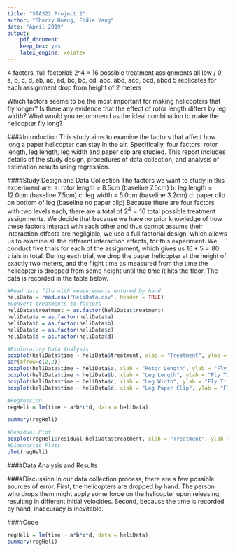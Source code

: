 ```yaml
---
title: "STA322 Project 2"
author: "Sherry Huang, Eddie Yang"
date: "April 2019"
output:
    pdf_document:
    keep_tex: yes
    latex_engine: xelatex
---
```


4 factors, full factorial: 2^4 = 16 possible treatment assignments
all low / 0, a, b, c, d, ab, ac, ad, bc, bc, cd, abc, abd, acd, bcd, abcd
5 replicates for each assignment
drop from height of 2 meters

Which factors seeme to be the most important for making helicopters that fly longer?
Is there any evidence that the effect of rotor length differs by leg width?
What would you recommend as the ideal combination to make the helicopter fly long?

####Introduction
  This study aims to examine the factors that affect how long a paper helicopter can stay in the air. Specifically, four factors: rotor length, leg length, leg width and paper clip are studied. This report includes details of the study design, procedures of data collection, and analysis of estimation results using regression.
  
####Study Design and Data Collection
  The factors we want to study in this experiment are:
    a: rotor length = 8.5cm (baseline 7.5cm)
    b: leg length = 12.0cm (baseline 7.5cm)
    c: leg width = 5.0cm (baseline 3.2cm)
    d: paper clip on bottom of leg (baseline no paper clip)
  Because there are four factors with two levels each, there are a total of $2^4 = 16$ total possible treatment assignments. We decide that because we have no prior knowledge of how these factors interact with each other and thus cannot assume their interaction effects are negligible, we use a full factorial design, which allows us to examine all the different interaction effects, for this experiment. We conduct five trials for each of the assignment, which gives us $16 * 5 = 80$ trials in total.
  During each trial, we drop the paper helicopter at the height of exactly two meters, and the flight time as measured from the time the helicopter is dropped from some height until the time it hits the floor. The data is recorded in the table below.
  
```r
#Read data file with measurements entered by hand
heliData = read.csv("HeliData.csv", header = TRUE)
#Convert treatments to factors
heliData$treatment = as.factor(heliData$treatment)
heliData$a = as.factor(heliData$a)
heliData$b = as.factor(heliData$b)
heliData$c = as.factor(heliData$c)
heliData$d = as.factor(heliData$d)

#Exploratory Data Analysis
boxplot(heliData$time ~ heliData$treatment, xlab = "Treatment", ylab = "Fly Time")
par(mfrow=c(2,2))   
boxplot(heliData$time ~ heliData$a, xlab = "Rotor Length", ylab = "Fly Time")
boxplot(heliData$time ~ heliData$b, xlab = "Leg Length", ylab = "Fly Time")
boxplot(heliData$time ~ heliData$c, xlab = "Leg Width", ylab = "Fly Time")
boxplot(heliData$time ~ heliData$d, xlab = "Leg Paper Clip", ylab = "Fly Time")

#Regression
regHeli = lm(time ~ a*b*c*d, data = heliData)

summary(regHeli)

#Residual Plot
boxplot(regHeli$residual~heliData$treatment, xlab = "Treatment", ylab = "Residuals")
#Diagnostic Plots
plot(regHeli)

```
  
####Data Analysis and Results
  
####Discussion
  In our data collection process, there are a few possible sources of error. First, the helicopters are dropped by hand. The person who drops them might apply some force on the helicopter upon releasing, resulting in different initial velocities. Second, because the time is recorded by hand, inaccuracy is inevitable.
  
####Code
```r
regHeli = lm(time ~ a*b*c*d, data = heliData)
summary(regHeli)
```

  